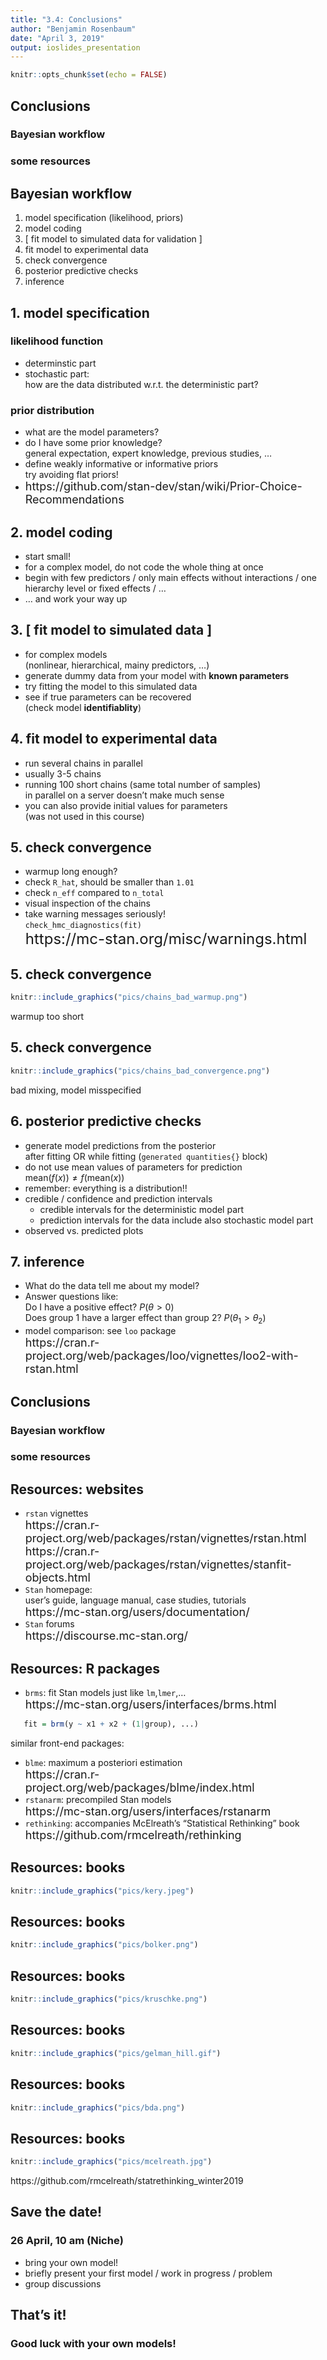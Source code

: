 ```yaml
---
title: "3.4: Conclusions"
author: "Benjamin Rosenbaum"
date: "April 3, 2019"
output: ioslides_presentation
---
```


```r
knitr::opts_chunk$set(echo = FALSE)
```


## Conclusions

### **Bayesian workflow**

### some resources

## Bayesian workflow

1. model specification (likelihood, priors)
2. model coding
3. [ fit model to simulated data for validation ]
4. fit model to experimental data
5. check convergence
6. posterior predictive checks
7. inference



## 1. model specification 

### **likelihood function**

- determinstic part
- stochastic part:  
  how are the data distributed w.r.t. the deterministic part?

### **prior distribution**

- what are the model parameters?
- do I have some prior knowledge?   
  general expectation, expert knowledge, previous studies, ...
- define weakly informative or informative priors   
  try avoiding flat priors!
- <font size="4">https://github.com/stan-dev/stan/wiki/Prior-Choice-Recommendations</font> 

## 2. model coding

- start small!
- for a complex model, do not code the whole thing at once
- begin with few predictors / only main effects without interactions / one hierarchy level or fixed effects / ...
- ... and work your way up

## 3. [ fit model to simulated data ]

- for complex models  
    (nonlinear, hierarchical, mainy predictors, ...)
- generate dummy data from your model with **known parameters**
- try fitting the model to this simulated data
- see if true parameters can be recovered  
    (check model **identifiablity**)

## 4. fit model to experimental data

- run several chains in parallel
- usually 3-5 chains 
- running 100 short chains (same total number of samples)  
    in parallel on a server doesn't make much sense
- you can also provide initial values for parameters  
    (was not used in this course)

## 5. check convergence

- warmup long enough?
- check `R_hat`, should be smaller than `1.01`
- check `n_eff` compared to `n_total`
- visual inspection of the chains 
- take warning messages seriously!  
  `check_hmc_diagnostics(fit)`   
  <font size="5">https://mc-stan.org/misc/warnings.html</font> 

## 5. check convergence

```r
knitr::include_graphics("pics/chains_bad_warmup.png")
```

warmup too short

## 5. check convergence

```r
knitr::include_graphics("pics/chains_bad_convergence.png")
```

bad mixing, model misspecified

## 6. posterior predictive checks

- generate model predictions from the posterior  
  after fitting OR while fitting (`generated quantities{}` block)
- do not use mean values of parameters for prediction  
  $\text{mean}(f(x))\neq f(\text{mean}(x))$
- remember: everything is a distribution!!
- credible / confidence and prediction intervals  
    - credible intervals for the deterministic model part
    - prediction intervals for the data include also stochastic model part
- observed vs. predicted plots

## 7. inference

- What do the data tell me about my model?
- Answer questions like:  
  Do I have a positive effect? $P(\theta>0)$  
  Does group 1 have a larger effect than group 2? $P(\theta_1>\theta_2)$
- model comparison: see `loo` package  
  <font size="4">https://cran.r-project.org/web/packages/loo/vignettes/loo2-with-rstan.html</font> 
  

## Conclusions

### Bayesian workflow

### **some resources**


## Resources: websites

- `rstan` vignettes  
  <font size="4">https://cran.r-project.org/web/packages/rstan/vignettes/rstan.html</font>  
  <font size="4">https://cran.r-project.org/web/packages/rstan/vignettes/stanfit-objects.html</font>  
- `Stan` homepage:  
  user's guide, language manual, case studies, tutorials  
  <font size="4">https://mc-stan.org/users/documentation/</font>  
- `Stan` forums  
  <font size="4">https://discourse.mc-stan.org/</font>  

## Resources: R packages
  
- `brms`: fit Stan models just like `lm`,`lmer`,...   
  <font size="4">https://mc-stan.org/users/interfaces/brms.html</font>  
```r
   fit = brm(y ~ x1 + x2 + (1|group), ...)
```
similar front-end packages:  

- `blme`: maximum a posteriori estimation   
  <font size="4">https://cran.r-project.org/web/packages/blme/index.html</font>  
- `rstanarm`: precompiled Stan models    
  <font size="4">https://mc-stan.org/users/interfaces/rstanarm</font>  
- `rethinking`: accompanies McElreath's "Statistical Rethinking" book   
  <font size="4">https://github.com/rmcelreath/rethinking</font>  
  
## Resources: books

```r
knitr::include_graphics("pics/kery.jpeg")
```

## Resources: books

```r
knitr::include_graphics("pics/bolker.png")
```

## Resources: books

```r
knitr::include_graphics("pics/kruschke.png")
```

## Resources: books

```r
knitr::include_graphics("pics/gelman_hill.gif")
```

## Resources: books

```r
knitr::include_graphics("pics/bda.png")
```

## Resources: books

```r
knitr::include_graphics("pics/mcelreath.jpg")
```

https://github.com/rmcelreath/statrethinking_winter2019

## Save the date!

### 26 April, 10 am (Niche)

- bring your own model!
- briefly present your first model / work in progress / problem
- group discussions

## That's it!

### Good luck with your own models!
